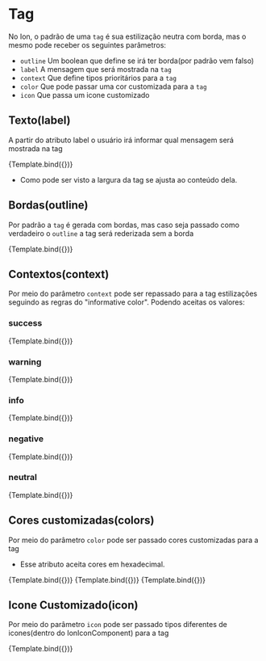 

<Meta title="Ion/Tag" component={TagComponent} />


# Tag

No Ion, o padrão de uma `tag` é sua estilização neutra com borda, mas o mesmo pode receber
os seguintes parâmetros:

- `outline` Um boolean que define se irá ter borda(por padrão vem falso)
- `label` A mensagem que será mostrada na `tag`
- `context` Que define tipos prioritários para a `tag`
- `color` Que pode passar uma cor customizada para a `tag`
- `icon` Que passa um icone customizado

## Texto(label)

A partir do atributo label o usuário irá informar qual mensagem será mostrada na tag

<Canvas>
  <Story
    name="type: default"
    args={{
      label: 'This is an example of ion-tag',
    }}
    decorators={[
      moduleMetadata({
        declarations: [IonIconComponent],
        imports: [CommonModule],
      }),
    ]}
  >
    {Template.bind({})}
  </Story>
</Canvas>

- Como pode ser visto a largura da tag se ajusta ao conteúdo dela.

## Bordas(outline)

Por padrão a `tag` é gerada com bordas, mas caso seja passado como verdadeiro o `outline` a tag será rederizada sem a borda

<Canvas>
  <Story
    name="type: outline"
    args={{
      label: 'Example Message',
      outline: true,
    }}
    decorators={[
      moduleMetadata({
        declarations: [IonIconComponent],
        imports: [CommonModule],
      }),
    ]}
  >
    {Template.bind({})}
  </Story>
</Canvas>

## Contextos(context)

Por meio do parâmetro `context` pode ser repassado para a tag estilizações seguindo as regras do "informative color".
Podendo aceitas os valores:

### success

<Canvas>
  <Story
    name="type: success"
    args={{
      label: 'Example Message',
      context: 'success',
    }}
    decorators={[
      moduleMetadata({
        declarations: [IonIconComponent],
        imports: [CommonModule],
      }),
    ]}
  >
    {Template.bind({})}
  </Story>
</Canvas>

### warning

<Canvas>
  <Story
    name="type: warning"
    args={{
      label: 'Example Message',
      context: 'warning',
    }}
    decorators={[
      moduleMetadata({
        declarations: [IonIconComponent],
        imports: [CommonModule],
      }),
    ]}
  >
    {Template.bind({})}
  </Story>
</Canvas>

### info

<Canvas>
  <Story
    name="type: info"
    args={{
      label: 'Example Message',
      context: 'info',
    }}
    decorators={[
      moduleMetadata({
        declarations: [IonIconComponent],
        imports: [CommonModule],
      }),
    ]}
  >
    {Template.bind({})}
  </Story>
</Canvas>

### negative

<Canvas>
  <Story
    name="type: negative"
    args={{
      label: 'Example Message',
      context: 'negative',
    }}
    decorators={[
      moduleMetadata({
        declarations: [IonIconComponent],
        imports: [CommonModule],
      }),
    ]}
  >
    {Template.bind({})}
  </Story>
</Canvas>

### neutral

<Canvas>
  <Story
    name="type: neutral"
    args={{
      label: 'Example Message',
      context: 'neutral',
    }}
    decorators={[
      moduleMetadata({
        declarations: [IonIconComponent],
        imports: [CommonModule],
      }),
    ]}
  >
    {Template.bind({})}
  </Story>
</Canvas>

## Cores customizadas(colors)

Por meio do parâmetro `color` pode ser passado cores customizadas para a tag

- Esse atributo aceita cores em hexadecimal.

<Canvas>
  <Story
    name="type: custom1"
    args={{
      label: 'Example Message',
      color: '#f700a0',
    }}
    decorators={[
      moduleMetadata({
        declarations: [IonIconComponent],
        imports: [CommonModule],
      }),
    ]}
  >
    {Template.bind({})}
  </Story>
  <Story
    name="type: custom2"
    args={{
      label: 'Example Message',
      color: '#512d6d',
    }}
    decorators={[
      moduleMetadata({
        declarations: [IonIconComponent],
        imports: [CommonModule],
      }),
    ]}
  >
    {Template.bind({})}
  </Story>
  <Story
    name="type: custom3"
    args={{
      label: 'Example Message',
      color: '#338080',
    }}
    decorators={[
      moduleMetadata({
        declarations: [IonIconComponent],
        imports: [CommonModule],
      }),
    ]}
  >
    {Template.bind({})}
  </Story>
</Canvas>

## Icone Customizado(icon)

Por meio do parâmetro `icon` pode ser passado tipos diferentes de icones(dentro do IonIconComponent)
para a tag

<Canvas>
  <Story
    name="type: icon"
    args={{
      label: 'Example Message',
      icon: 'pencil',
    }}
    decorators={[
      moduleMetadata({
        declarations: [IonIconComponent],
        imports: [CommonModule],
      }),
    ]}
  >
    {Template.bind({})}
  </Story>
</Canvas>
